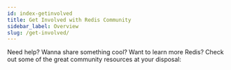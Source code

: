 ```yaml
---
id: index-getinvolved
title: Get Involved with Redis Community
sidebar_label: Overview
slug: /get-involved/
---
```




Need help? Wanna share something cool? Want to learn more Redis? Check out some of the great community resources at your disposal:


<div class="row">

  <div class="col">
    <RedisCard
      title="Redis Discord"
      description="Join the Redis Discord to get help and share your knowledge"
      page="/get-involved/discord"
    />
  </div>

  <div class="col">
    <RedisCard
      title="Redis Live"
      description="Watch live Redis content on Redis Live"
      page="/get-involved/redis-live"
    />
  </div>

</div>
